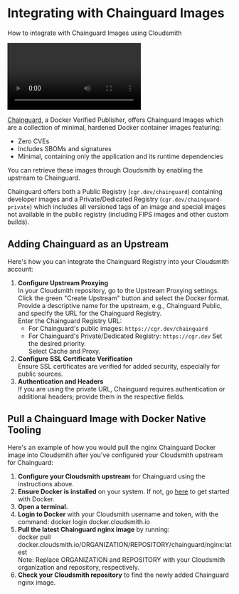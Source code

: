 
# Integrating with Chainguard Images

How to integrate with Chainguard Images using Cloudsmith

<Video wistiaId="reqdqpkks0"></Video>

[Chainguard](https://www.chainguard.dev), a Docker Verified Publisher, offers Chainguard Images which are a collection of minimal, hardened Docker container images featuring:

- Zero CVEs
- Includes SBOMs and signatures
- Minimal, containing only the application and its runtime dependencies

You can retrieve these images through Cloudsmith by enabling the upstream to Chainguard.

Chainguard offers both a Public Registry (`cgr.dev/chainguard`) containing developer images and a Private/Dedicated Registry (`cgr.dev/chainguard-private`) which includes all versioned tags of an image and special images not available in the public registry (including FIPS images and other custom builds).

## Adding Chainguard as an Upstream

Here's how you can integrate the Chainguard Registry into your Cloudsmith account:

1. **Configure Upstream Proxying**  
   In your Cloudsmith repository, go to the Upstream Proxying settings.  
   Click the green "Create Upstream" button and select the Docker format.  
   Provide a descriptive name for the upstream, e.g., Chainguard Public, and specify the URL for the Chainguard Registry.  
   Enter the Chainguard Registry URL:
   - For Chainguard's public images: `https://cgr.dev/chainguard`
   - For Chainguard's Private/Dedicated Registry: `https://cgr.dev`
     Set the desired priority.  
     Select Cache and Proxy.
2. **Configure SSL Certificate Verification**  
   Ensure SSL certificates are verified for added security, especially for public sources.
3. **Authentication and Headers**  
   If you are using the private URL, Chainguard requires authentication or additional headers; provide them in the respective fields.

## Pull a Chainguard Image with Docker Native Tooling

Here's an example of how you would pull the nginx Chainguard Docker image into Cloudsmith after you've configured your Cloudsmith upstream for Chainguard:

1. **Configure your Cloudsmith upstream** for Chainguard using the instructions above.
2. **Ensure Docker is installed** on your system. If not, go [here](https://docs.docker.com/engine/install/) to get started with Docker.
3. **Open a terminal.**
4. **Login to Docker** with your Cloudsmith username and token, with the command: docker login docker.cloudsmith.io
5. **Pull the latest Chainguard nginx image** by running:  
   docker pull docker.cloudsmith.io/ORGANIZATION/REPOSITORY/chainguard/nginx:latest  
   Note: Replace ORGANIZATION and REPOSITORY with your Cloudsmith organization and repository, respectively.
6. **Check your Cloudsmith repository** to find the newly added Chainguard nginx image.
